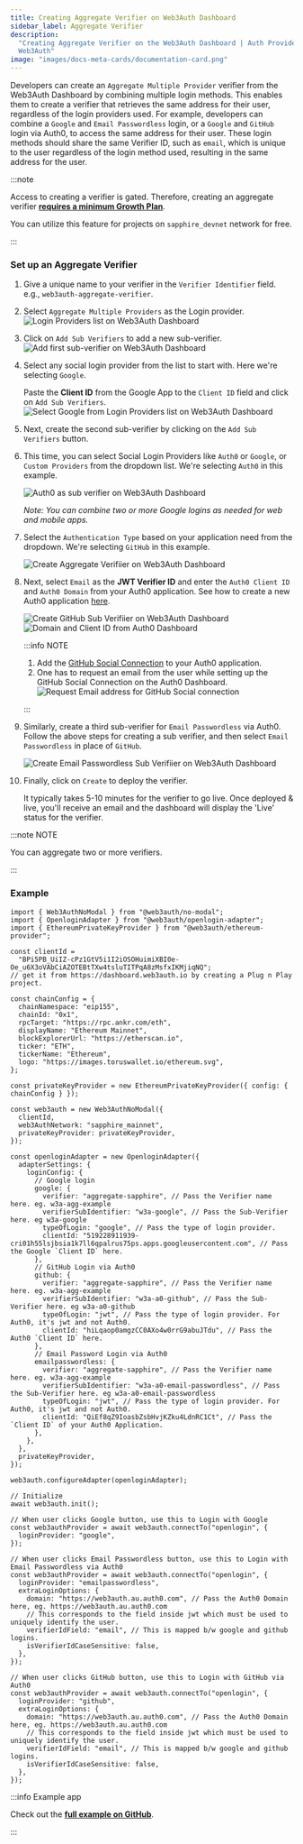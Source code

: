 ```yaml
---
title: Creating Aggregate Verifier on Web3Auth Dashboard
sidebar_label: Aggregate Verifier
description:
  "Creating Aggregate Verifier on the Web3Auth Dashboard | Auth Provider Setup | Documentation -
  Web3Auth"
image: "images/docs-meta-cards/documentation-card.png"
---
```



Developers can create an `Aggregate Multiple Provider` verifier from the Web3Auth Dashboard by
combining multiple login methods. This enables them to create a verifier that retrieves the same
address for their user, regardless of the login providers used. For example, developers can combine
a `Google` and `Email Passwordless` login, or a `Google` and `GitHub` login via Auth0, to access the
same address for their user. These login methods should share the same Verifier ID, such as `email`,
which is unique to the user regardless of the login method used, resulting in the same address for
the user.

:::note

Access to creating a verifier is gated. Therefore, creating an aggregate verifier
[**requires a minimum Growth Plan**](https://web3auth.io/pricing.html).

You can utilize this feature for projects on `sapphire_devnet` network for free.

:::

### Set up an Aggregate Verifier

<CreateVerifierFirstStep />

1. Give a unique name to your verifier in the `Verifier Identifier` field. e.g.,
   `web3auth-aggregate-verifier`.

1. Select `Aggregate Multiple Providers` as the Login provider.
   ![Login Providers list on Web3Auth Dashboard](/images/dashboard/create-verifier-aggregate.png)
1. Click on `Add Sub Verifiers` to add a new sub-verifier.
   ![Add first sub-verifier on Web3Auth Dashboard](/images/dashboard/create-verifier-aggregate-add-sub.png)
1. Select any social login provider from the list to start with. Here we're selecting `Google`.

   Paste the **Client ID** from the Google App to the `Client ID` field and click on
   `Add Sub Verifiers`.
   ![Select Google from Login Providers list on Web3Auth Dashboard](/images/dashboard/create-verifier-aggregate-google.png)

1. Next, create the second sub-verifier by clicking on the `Add Sub Verifiers` button.

1. This time, you can select Social Login Providers like `Auth0` or `Google`, or `Custom Providers`
   from the dropdown list. We're selecting `Auth0` in this example.

   ![Auth0 as sub verifier on Web3Auth Dashboard](/images/dashboard/create-verifier-aggregate-add-second-sub.png)

   _Note: You can combine two or more Google logins as needed for web and mobile apps._

1. Select the `Authentication Type` based on your application need from the dropdown. We're
   selecting `GitHub` in this example.

   ![Create Aggregate Verifiier on Web3Auth Dashboard](/images/dashboard/create-verifier-aggregate-auth0-github.png)

1. Next, select `Email` as the **JWT Verifier ID** and enter the `Auth0 Client ID` and
   `Auth0 Domain` from your Auth0 application. See how to create a new Auth0 application
   [here](https://auth0.com/docs/quickstart/webapp/).

   ![Create GitHub Sub Verifiier on Web3Auth Dashboard](/images/dashboard/create-verifier-aggregate-auth0-github-filled.png)
   ![Domain and Client ID from Auth0 Dashboard](/dashboard/verifiers/aggregate-verifier/av-a0-github.png)

   :::info NOTE

   1. Add the
      [GitHub Social Connection](https://marketplace.auth0.com/integrations/github-social-connection)
      to your Auth0 application.
   2. One has to request an email from the user while setting up the GitHub Social Connection on the
      Auth0 Dashboard.
      ![Request Email address for GitHub Social connection](/dashboard/verifiers/aggregate-verifier/av-a0-github-email.png)

   :::

1. Similarly, create a third sub-verifier for `Email Passwordless` via Auth0. Follow the above steps
   for creating a sub verifier, and then select `Email Passwordless` in place of `GitHub`.

   ![Create Email Passwordless Sub Verifiier on Web3Auth Dashboard](/images/dashboard/create-verifier-aggregate-auth0-email-passwordless-filled.png)

1. Finally, click on `Create` to deploy the verifier.

   It typically takes 5-10 minutes for the verifier to go live. Once deployed & live, you'll receive
   an email and the dashboard will display the 'Live' status for the verifier.

:::note NOTE

You can aggregate two or more verifiers.

:::

### Example

```tsx
import { Web3AuthNoModal } from "@web3auth/no-modal";
import { OpenloginAdapter } from "@web3auth/openlogin-adapter";
import { EthereumPrivateKeyProvider } from "@web3auth/ethereum-provider";

const clientId =
  "BPi5PB_UiIZ-cPz1GtV5i1I2iOSOHuimiXBI0e-Oe_u6X3oVAbCiAZOTEBtTXw4tsluTITPqA8zMsfxIKMjiqNQ";
// get it from https://dashboard.web3auth.io by creating a Plug n Play project.

const chainConfig = {
  chainNamespace: "eip155",
  chainId: "0x1",
  rpcTarget: "https://rpc.ankr.com/eth",
  displayName: "Ethereum Mainnet",
  blockExplorerUrl: "https://etherscan.io",
  ticker: "ETH",
  tickerName: "Ethereum",
  logo: "https://images.toruswallet.io/ethereum.svg",
};

const privateKeyProvider = new EthereumPrivateKeyProvider({ config: { chainConfig } });

const web3auth = new Web3AuthNoModal({
  clientId,
  web3AuthNetwork: "sapphire_mainnet",
  privateKeyProvider: privateKeyProvider,
});

const openloginAdapter = new OpenloginAdapter({
  adapterSettings: {
    loginConfig: {
      // Google login
      google: {
        verifier: "aggregate-sapphire", // Pass the Verifier name here. eg. w3a-agg-example
        verifierSubIdentifier: "w3a-google", // Pass the Sub-Verifier here. eg w3a-google
        typeOfLogin: "google", // Pass the type of login provider.
        clientId: "519228911939-cri01h55lsjbsia1k7ll6qpalrus75ps.apps.googleusercontent.com", // Pass the Google `Client ID` here.
      },
      // GitHub Login via Auth0
      github: {
        verifier: "aggregate-sapphire", // Pass the Verifier name here. eg. w3a-agg-example
        verifierSubIdentifier: "w3a-a0-github", // Pass the Sub-Verifier here. eg w3a-a0-github
        typeOfLogin: "jwt", // Pass the type of login provider. For Auth0, it's jwt and not Auth0.
        clientId: "hiLqaop0amgzCC0AXo4w0rrG9abuJTdu", // Pass the Auth0 `Client ID` here.
      },
      // Email Password Login via Auth0
      emailpasswordless: {
        verifier: "aggregate-sapphire", // Pass the Verifier name here. eg. w3a-agg-example
        verifierSubIdentifier: "w3a-a0-email-passwordless", // Pass the Sub-Verifier here. eg w3a-a0-email-passwordless
        typeOfLogin: "jwt", // Pass the type of login provider. For Auth0, it's jwt and not Auth0.
        clientId: "QiEf8qZ9IoasbZsbHvjKZku4LdnRC1Ct", // Pass the `Client ID` of your Auth0 Application.
      },
    },
  },
  privateKeyProvider,
});

web3auth.configureAdapter(openloginAdapter);

// Initialize
await web3auth.init();

// When user clicks Google button, use this to Login with Google
const web3authProvider = await web3auth.connectTo("openlogin", {
  loginProvider: "google",
});

// When user clicks Email Passwordless button, use this to Login with Email Passwordless via Auth0
const web3authProvider = await web3auth.connectTo("openlogin", {
  loginProvider: "emailpasswordless",
  extraLoginOptions: {
    domain: "https://web3auth.au.auth0.com", // Pass the Auth0 Domain here, eg. https://web3auth.au.auth0.com
    // This corresponds to the field inside jwt which must be used to uniquely identify the user.
    verifierIdField: "email", // This is mapped b/w google and github logins.
    isVerifierIdCaseSensitive: false,
  },
});

// When user clicks GitHub button, use this to Login with GitHub via Auth0
const web3authProvider = await web3auth.connectTo("openlogin", {
  loginProvider: "github",
  extraLoginOptions: {
    domain: "https://web3auth.au.auth0.com", // Pass the Auth0 Domain here, eg. https://web3auth.au.auth0.com
    // This corresponds to the field inside jwt which must be used to uniquely identify the user.
    verifierIdField: "email", // This is mapped b/w google and github logins.
    isVerifierIdCaseSensitive: false,
  },
});
```

:::info Example app

Check out the
[**full example on GitHub**](https://github.com/Web3Auth/web3auth-pnp-examples/tree/main/web-no-modal-sdk/custom-authentication/aggregate-verifier-examples/auth0-google-aggregate-no-modal-example).

:::
